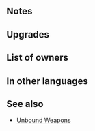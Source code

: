 {{Weapon Infobox
|tagid=SID_黒夜のブレス＋
|weaponName=Blackfire Breath+
|image=wep_ac029
|weaponType=Dragonstone
|might=14
|range=1
|effect=If unit is not adjacent to an ally, inflicts Atk/Res-5 on foe during combat and neutralizes foe's bonuses to Atk/Res (from skills like Fortify, Rally, etc.) during combat. If foe's Range = 2, calculates damage using the lower of foe's Def or Res.
|cost=300
|exclusive=0
|statModifiers=0,14,0,0,0
|required=Blackfire Breath
|intID=2254
|sort=86001
|value=15
|adaptive=Flying
|timingID=1
|abilityID=162
|limit1ID=19
|refinePaths=default
|refineSP=350
|refineMedals=500
|refineStones=50
|properties=
}}
==Notes==
{{Combat reductions}}
{{Bonus neutralization}}
{{LowerDefRes}}
==Upgrades==
{{Weapon Upgrade List}}
==List of owners==
{{Skill Hero List}}
==In other languages==
{{OtherLanguages
|english=Blackfire Breath+
|japanese=黒夜のブレス＋
|german=Schwarzer Atem+
|spanishEU=Aliento sombrío +
|spanishLA=Soplo sombrío +
|french=Souffle noirfeu +
|italian=Soffio fuoconero+
|chineseTW=黑夜吐息＋
|portuguese=Sopro sombrio+
}}
==See also==
{{See also skills|cond=Description LIKE '%If unit is not adjacent to an ally, inflicts%neutralizes foe_s bonuses%' AND WikiName NOT LIKE '%Unbound%'|columns=3}}
* [[Skill families#Unbound|Unbound Weapons]]
{{Weapons Navbox}}